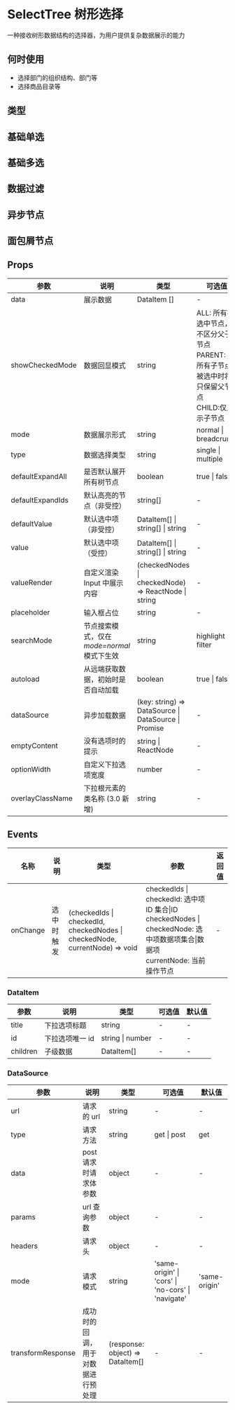 # SelectTree 树形选择

一种接收树形数据结构的选择器，为用户提供复杂数据展示的能力

## 何时使用

- 选择部门的组织结构、部门等
- 选择商品目录等

## 类型

## 基础单选


<DemoSingle />

## 基础多选


<DemoMultiple />

## 数据过滤


<DemoFilter />

## 异步节点


<DemoAsync />

## 面包屑节点


<DemoBread />

## Props

| 参数               | 说明                                      | 类型                                                 | 可选值                                                                                                     | 默认值 |
| ------------------ | ----------------------------------------- | ---------------------------------------------------- | ---------------------------------------------------------------------------------------------------------- | ------ |
| data               | 展示数据                                  | DataItem []                                          | -                                                                                                          | -      |
| showCheckedMode    | 数据回显模式                              | string                                               | ALL: 所有被选中节点，不区分父子节点 <br/>PARENT: 当所有子节点被选中时将只保留父节点<br/>CHILD:仅显示子节点 | ALL    |
| mode               | 数据展示形式                              | string                                               | normal \| breadcrumb                                                                                       | normal |
| type               | 数据选择类型                              | string                                               | single \| multiple                                                                                         | single |
| defaultExpandAll   | 是否默认展开所有树节点                    | boolean                                              | true \| false                                                                                              | false  |
| defaultExpandIds   | 默认高亮的节点（非受控）                  | string[]                                             | -                                                                                                          | -      |
| defaultValue       | 默认选中项 （非受控）                     | DataItem[] \| string[] \| string                     | -                                                                                                          | -      |
| value              | 默认选中项 （受控）                       | DataItem[] \| string[] \| string                     | -                                                                                                          | -      |
| valueRender        | 自定义渲染 Input 中展示内容               | (checkedNodes \| checkedNode) => ReactNode \| string | -                                                                                                          | -      |
| placeholder        | 输入框占位                                | string                                               | -                                                                                                          | 请选择 |
| searchMode         | 节点搜索模式，仅在*mode=normal*模式下生效 | string                                               | highlight \| filter                                                                                        | -      |
| autoload           | 从远端获取数据，初始时是否自动加载        | boolean                                              | true \| false                                                                                              | false  |
| dataSource         | 异步加载数据                              | (key: string) => DataSource \| DataSource \| Promise | -                                                                                                          | -      |
| emptyContent       | 没有选项时的提示                                                                                         | string \| ReactNode                                                 | -                                            | 无内容                                                                |
| optionWidth        | 自定义下拉选项宽度                        | number                                               | -                                                                                                          |        |
| overlayClassName   | 下拉根元素的类名称 (3.0 新增)             | string                                               | -                                                                                                          | -      |

<!-- | expandIds        | 默认高亮的节点（受控）                    | string[]                                                                    | -                                                                                                          | -      | -->

## Events

| 名称     | 说明       | 类型                                                                        | 参数                                                                                                                                    | 返回值 |
| -------- | ---------- | --------------------------------------------------------------------------- | --------------------------------------------------------------------------------------------------------------------------------------- | ------ |
| onChange | 选中时触发 | (checkedIds \| checkedId, checkedNodes \| checkedNode, currentNode) => void | checkedIds \| checkedId: 选中项 ID 集合\|ID <br/> checkedNodes \| checkedNode: 选中项数据项集合\|数据项 <br/> currentNode: 当前操作节点 | -      |

### DataItem

| 参数     | 说明            | 类型             | 可选值 | 默认值 |
| -------- | --------------- | ---------------- | ------ | ------ |
| title    | 下拉选项标题    | string           | -      | -      |
| id       | 下拉选项唯一 id | string \| number | -      | -      |
| children | 子级数据        | DataItem[]       | -      | -      |

### DataSource

| 参数              | 说明                               | 类型                             | 可选值                                             | 默认值        |
| ----------------- | ---------------------------------- | -------------------------------- | -------------------------------------------------- | ------------- |
| url               | 请求的 url                         | string                           | -                                                  | -             |
| type              | 请求方法                           | string                           | get \| post                                        | get           |
| data              | post 请求时请求体参数              | object                           | -                                                  | -             |
| params            | url 查询参数                       | object                           | -                                                  | -             |
| headers           | 请求头                             | object                           | -                                                  | -             |
| mode              | 请求模式                           | string                           | 'same-origin' \| 'cors' \| 'no-cors' \| 'navigate' | 'same-origin' |
| transformResponse | 成功时的回调，用于对数据进行预处理 | (response: object) => DataItem[] | -                                                  | -             |
